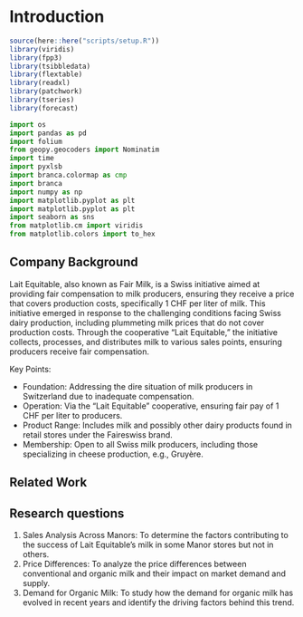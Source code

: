 # Introduction

```r
source(here::here("scripts/setup.R"))
library(viridis)
library(fpp3)
library(tsibbledata)
library(flextable)
library(readxl)
library(patchwork)
library(tseries)
library(forecast)
```
```python
import os
import pandas as pd
import folium
from geopy.geocoders import Nominatim
import time
import pyxlsb
import branca.colormap as cmp
import branca
import numpy as np
import matplotlib.pyplot as plt
import matplotlib.pyplot as plt
import seaborn as sns
from matplotlib.cm import viridis
from matplotlib.colors import to_hex
```

## Company Background

Lait Equitable, also known as Fair Milk, is a Swiss initiative aimed at providing fair compensation to milk producers, ensuring they receive a price that covers production costs, specifically 1 CHF per liter of milk. This initiative emerged in response to the challenging conditions facing Swiss dairy production, including plummeting milk prices that do not cover production costs. Through the cooperative "Lait Equitable," the initiative collects, processes, and distributes milk to various sales points, ensuring producers receive fair compensation.

Key Points:

-   Foundation: Addressing the dire situation of milk producers in Switzerland due to inadequate compensation.
-   Operation: Via the "Lait Equitable" cooperative, ensuring fair pay of 1 CHF per liter to producers.
-   Product Range: Includes milk and possibly other dairy products found in retail stores under the Faireswiss brand.
-   Membership: Open to all Swiss milk producers, including those specializing in cheese production, e.g., Gruyère.

## Related Work

## Research questions

1.  Sales Analysis Across Manors: To determine the factors contributing to the success of Lait Equitable's milk in some Manor stores but not in others.
2.  Price Differences: To analyze the price differences between conventional and organic milk and their impact on market demand and supply.
3.  Demand for Organic Milk: To study how the demand for organic milk has evolved in recent years and identify the driving factors behind this trend.
